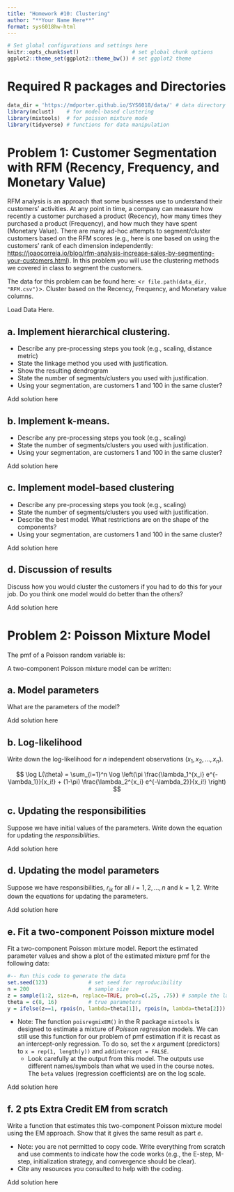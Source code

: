 ```yaml
---
title: "Homework #10: Clustering" 
author: "**Your Name Here**"
format: sys6018hw-html
---
```


```r
# Set global configurations and settings here
knitr::opts_chunk$set()                 # set global chunk options
ggplot2::theme_set(ggplot2::theme_bw()) # set ggplot2 theme
```

# Required R packages and Directories {.unnumbered .unlisted}

```r
data_dir = 'https://mdporter.github.io/SYS6018/data/' # data directory
library(mclust)    # for model-based clustering
library(mixtools)  # for poisson mixture mode
library(tidyverse) # functions for data manipulation   
```

# Problem 1: Customer Segmentation with RFM (Recency, Frequency, and Monetary Value)

RFM analysis is an approach that some businesses use to understand their customers' activities. At any point in time, a company can measure how recently a customer purchased a product (Recency), how many times they purchased a product (Frequency), and how much they have spent (Monetary Value). There are many ad-hoc attempts to segment/cluster customers based on the RFM scores (e.g., here is one based on using the customers' rank of each dimension independently: <https://joaocorreia.io/blog/rfm-analysis-increase-sales-by-segmenting-your-customers.html>). In this problem you will use the clustering methods we covered in class to segment the customers. 


The data for this problem can be found here: <`r file.path(data_dir, "RFM.csv")`>. Cluster based on the Recency, Frequency, and Monetary value columns.


::: {.callout-note title="Solution"}
Load Data Here.
:::


## a. Implement hierarchical clustering. 

- Describe any pre-processing steps you took (e.g., scaling, distance metric)
- State the linkage method you used with justification. 
- Show the resulting dendrogram
- State the number of segments/clusters you used with justification. 
- Using your segmentation, are customers 1 and 100 in the same cluster?     
    
::: {.callout-note title="Solution"}
Add solution here
:::


## b. Implement k-means.  

- Describe any pre-processing steps you took (e.g., scaling)
- State the number of segments/clusters you used with justification. 
- Using your segmentation, are customers 1 and 100 in the same cluster?     
    
::: {.callout-note title="Solution"}
Add solution here
:::

## c. Implement model-based clustering

- Describe any pre-processing steps you took (e.g., scaling)
- State the number of segments/clusters you used with justification. 
- Describe the best model. What restrictions are on the shape of the components?
- Using your segmentation, are customers 1 and 100 in the same cluster?     

::: {.callout-note title="Solution"}
Add solution here
:::

## d. Discussion of results

Discuss how you would cluster the customers if you had to do this for your job. Do you think one model would do better than the others? 

::: {.callout-note title="Solution"}
Add solution here
:::


# Problem 2: Poisson Mixture Model

The pmf of a Poisson random variable is:
\begin{align*}
f_k(x; \lambda_k) = \frac{\lambda_k^x e^{-\lambda_k}}{x!}
\end{align*}

A two-component Poisson mixture model can be written:
\begin{align*}
f(x; \theta) = \pi \frac{\lambda_1^x e^{-\lambda_1}}{x!} + (1-\pi) \frac{\lambda_2^x e^{-\lambda_2}}{x!}
\end{align*}



## a. Model parameters

What are the parameters of the model? 

::: {.callout-note title="Solution"}
Add solution here
:::

## b. Log-likelihood

Write down the log-likelihood for $n$ independent observations ($x_1, x_2, \ldots, x_n$). 

::: {.callout-note title="Solution"}
$$
\log L(\theta) = \sum_{i=1}^n  \log \left(\pi \frac{\lambda_1^{x_i} e^{-\lambda_1}}{x_i!} + (1-\pi) \frac{\lambda_2^{x_i} e^{-\lambda_2}}{x_i!}
\right)
$$
:::

## c. Updating the responsibilities

Suppose we have initial values of the parameters. Write down the equation for updating the *responsibilities*. 

::: {.callout-note title="Solution"}
Add solution here
:::

## d. Updating the model parameters

Suppose we have responsibilities, $r_{ik}$ for all $i=1, 2, \ldots, n$ and $k=1,2$. Write down the equations for updating the parameters. 

::: {.callout-note title="Solution"}
Add solution here
:::

## e. Fit a two-component Poisson mixture model 

Fit a two-component Poisson mixture model. Report the estimated parameter values and show a plot of the estimated mixture pmf for the following data:

```r
#-- Run this code to generate the data
set.seed(123)             # set seed for reproducibility
n = 200                   # sample size
z = sample(1:2, size=n, replace=TRUE, prob=c(.25, .75)) # sample the latent class
theta = c(8, 16)          # true parameters
y = ifelse(z==1, rpois(n, lambda=theta[1]), rpois(n, lambda=theta[2]))
```

- Note: The function `poisregmixEM()` in the R package `mixtools` is designed to estimate a mixture of *Poisson regression* models. We can still use this function for our problem of pmf estimation if it is recast as an intercept-only regression. To do so, set the $x$ argument (predictors) to `x = rep(1, length(y))` and `addintercept = FALSE`. 
    - Look carefully at the output from this model. The outputs use different names/symbols than what we used in the course notes. The `beta` values (regression coefficients) are on the log scale.

::: {.callout-note title="Solution"}
Add solution here
:::

## f. **2 pts Extra Credit** EM from scratch

Write a function that estimates this two-component Poisson mixture model using the EM approach. Show that it gives the same result as part *e*. 

- Note: you are not permitted to copy code.  Write everything from scratch and use comments to indicate how the code works (e.g., the E-step, M-step, initialization strategy, and convergence should be clear). 
- Cite any resources you consulted to help with the coding. 


::: {.callout-note title="Solution"}
Add solution here
:::


    

